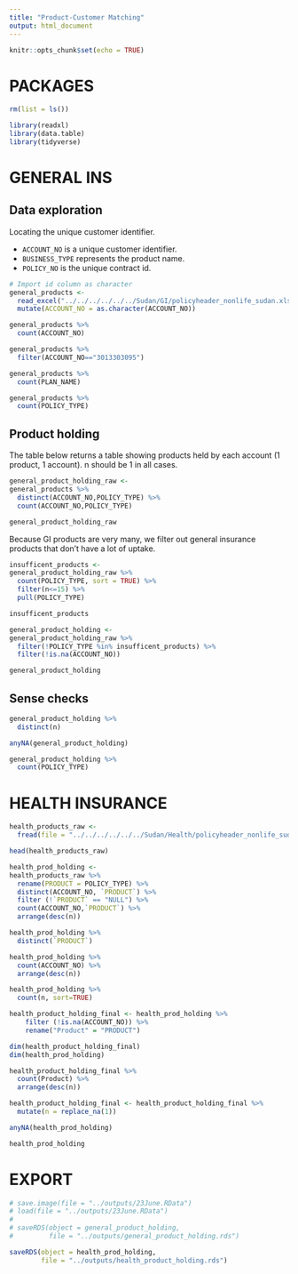 ```yaml
---
title: "Product-Customer Matching"
output: html_document
---
```


```r
knitr::opts_chunk$set(echo = TRUE)
```


# PACKAGES

```r
rm(list = ls())

library(readxl)
library(data.table)
library(tidyverse)
```

# GENERAL INS

## Data exploration

Locating the unique customer identifier.

* `ACCOUNT_NO` is a unique customer identifier.
* `BUSINESS_TYPE` represents the product name.
* `POLICY_NO` is the unique contract id. 

```r
# Import id column as character
general_products <- 
  read_excel("../../../../../../Sudan/GI/policyheader_nonlife_sudan.xls") %>% 
  mutate(ACCOUNT_NO = as.character(ACCOUNT_NO))
```


```r
general_products %>% 
  count(ACCOUNT_NO)

general_products %>% 
  filter(ACCOUNT_NO=="3013303095")

general_products %>% 
  count(PLAN_NAME)

general_products %>% 
  count(POLICY_TYPE)
```

## Product holding

The table below returns a table showing products held by each account (1 product, 1 account). n should be 1 in all cases.

```r
general_product_holding_raw <-
general_products %>% 
  distinct(ACCOUNT_NO,POLICY_TYPE) %>% 
  count(ACCOUNT_NO,POLICY_TYPE)

general_product_holding_raw
```

Because GI products are very many, we filter out general insurance products that don't have a lot of uptake.

```r
insufficent_products <-
general_product_holding_raw %>% 
  count(POLICY_TYPE, sort = TRUE) %>% 
  filter(n<=15) %>% 
  pull(POLICY_TYPE)

insufficent_products
```

```r
general_product_holding <-
general_product_holding_raw %>% 
  filter(!POLICY_TYPE %in% insufficent_products) %>%
  filter(!is.na(ACCOUNT_NO))

general_product_holding
```

## Sense checks

```r
general_product_holding %>% 
  distinct(n)

anyNA(general_product_holding)

general_product_holding %>% 
  count(POLICY_TYPE)
```



# HEALTH INSURANCE

```r
health_products_raw <- 
  fread(file = "../../../../../../Sudan/Health/policyheader_nonlife_sudan.csv")

head(health_products_raw)
```
```r
health_prod_holding <-
health_products_raw %>% 
  rename(PRODUCT = POLICY_TYPE) %>%
  distinct(ACCOUNT_NO, `PRODUCT`) %>% 
  filter (!`PRODUCT` == "NULL") %>%
  count(ACCOUNT_NO,`PRODUCT`) %>% 
  arrange(desc(n))

health_prod_holding %>%
  distinct(`PRODUCT`)
```
```r
health_prod_holding %>% 
  count(ACCOUNT_NO) %>% 
  arrange(desc(n))
```
```r
health_prod_holding %>% 
  count(n, sort=TRUE)
```

```r
health_product_holding_final <- health_prod_holding %>%
    filter (!is.na(ACCOUNT_NO)) %>%
    rename("Product" = "PRODUCT")

dim(health_product_holding_final)
dim(health_prod_holding)
```

```r
health_product_holding_final %>% 
  count(Product) %>% 
  arrange(desc(n))
```
```r
health_product_holding_final <- health_product_holding_final %>% 
  mutate(n = replace_na(1))
```

```r
anyNA(health_prod_holding)

health_prod_holding
```

# EXPORT

```r
# save.image(file = "../outputs/23June.RData")
# load(file = "../outputs/23June.RData")
# 
# saveRDS(object = general_product_holding, 
#         file = "../outputs/general_product_holding.rds")

saveRDS(object = health_prod_holding, 
        file = "../outputs/health_product_holding.rds")
```









